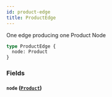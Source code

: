 ```yaml
---
id: product-edge
title: ProductEdge
---
```



One edge producing one Product Node


```graphql
type ProductEdge {
  node: Product
}
```


### Fields

#### `node` ([`Product`](/developers/demandhq-apis/demand-api/graphql/reference/objects/product))






